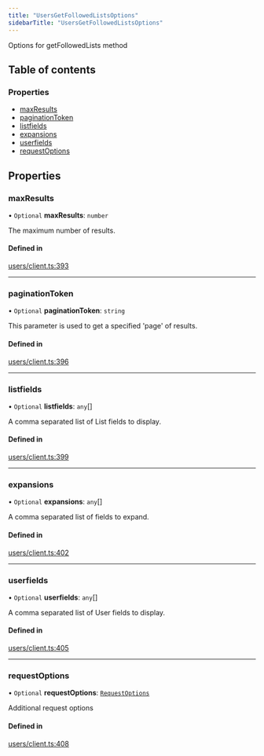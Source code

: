 ```yaml
---
title: "UsersGetFollowedListsOptions"
sidebarTitle: "UsersGetFollowedListsOptions"
---
```


Options for getFollowedLists method

## Table of contents

### Properties

- [maxResults](/xdks/typescript/reference/interfaces/UsersGetFollowedListsOptions#maxresults)
- [paginationToken](/xdks/typescript/reference/interfaces/UsersGetFollowedListsOptions#paginationtoken)
- [listfields](/xdks/typescript/reference/interfaces/UsersGetFollowedListsOptions#listfields)
- [expansions](/xdks/typescript/reference/interfaces/UsersGetFollowedListsOptions#expansions)
- [userfields](/xdks/typescript/reference/interfaces/UsersGetFollowedListsOptions#userfields)
- [requestOptions](/xdks/typescript/reference/interfaces/UsersGetFollowedListsOptions#requestoptions)

## Properties

### maxResults

• `Optional` **maxResults**: `number`

The maximum number of results.

#### Defined in

[users/client.ts:393](https://github.com/xdevplatform/xdk/blob/298ca9350d035e40e7c8ee0753c50052819a41e2/xdk/typescript/src/users/client.ts#L393)

___

### paginationToken

• `Optional` **paginationToken**: `string`

This parameter is used to get a specified 'page' of results.

#### Defined in

[users/client.ts:396](https://github.com/xdevplatform/xdk/blob/298ca9350d035e40e7c8ee0753c50052819a41e2/xdk/typescript/src/users/client.ts#L396)

___

### listfields

• `Optional` **listfields**: `any`[]

A comma separated list of List fields to display.

#### Defined in

[users/client.ts:399](https://github.com/xdevplatform/xdk/blob/298ca9350d035e40e7c8ee0753c50052819a41e2/xdk/typescript/src/users/client.ts#L399)

___

### expansions

• `Optional` **expansions**: `any`[]

A comma separated list of fields to expand.

#### Defined in

[users/client.ts:402](https://github.com/xdevplatform/xdk/blob/298ca9350d035e40e7c8ee0753c50052819a41e2/xdk/typescript/src/users/client.ts#L402)

___

### userfields

• `Optional` **userfields**: `any`[]

A comma separated list of User fields to display.

#### Defined in

[users/client.ts:405](https://github.com/xdevplatform/xdk/blob/298ca9350d035e40e7c8ee0753c50052819a41e2/xdk/typescript/src/users/client.ts#L405)

___

### requestOptions

• `Optional` **requestOptions**: [`RequestOptions`](/xdks/typescript/reference/interfaces/RequestOptions)

Additional request options

#### Defined in

[users/client.ts:408](https://github.com/xdevplatform/xdk/blob/298ca9350d035e40e7c8ee0753c50052819a41e2/xdk/typescript/src/users/client.ts#L408)
